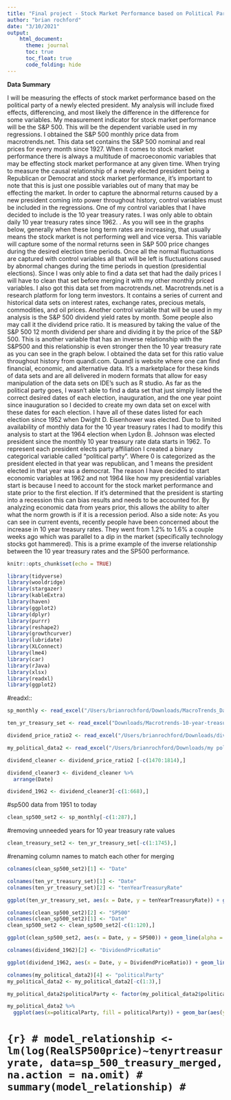 ```yaml
---
title: "Final project - Stock Market Performance based on Political Parties"
author: "brian rochford"
date: "3/10/2021"
output: 
    html_document:
      theme: journal
      toc: true
      toc_float: true
      code_folding: hide 
---
```

**Data Summary**

I will be measuring the effects of stock market performance based on the political party of a newly elected president. My analysis will include fixed effects, differencing, and most likely the difference in the difference for some variables. My measurement indicator for stock market performance will be the S&P 500. This will be the dependent variable used in my regressions. I obtained the S&P 500 monthly price data from macrotrends.net. This data set contains the S&P 500 nominal and real prices for every month since 1927. When it comes to stock market performance there is always a multitude of macroeconomic variables that may be effecting stock market performance at any given time. When trying to measure the causal relationship of a newly elected president being a Republican or Democrat and stock market performance, it's important to note that this is just one possible variables out of many that may be effecting the market. In order to capture the abnormal returns caused by a new president coming into power throughout history, control variables must be included in the regressions. One of my control variables that I have decided to include is the 10 year treasury rates. I was only able to obtain daily 10 year treasury rates since 1962. . As you will see in the graphs below, generally when these long term rates are increasing, that usually means the stock market is not performing well and vice versa. This variable will capture some of the normal returns seen in S&P 500 price changes during the desired election time periods. Once all the normal fluctuations are captured with control variables all that will be left is fluctuations caused by abnormal changes during the time periods in question (presidential elections). Since I was only able to find a data set that had the daily prices I will have to clean that set before merging it with my other monthly priced variables. I also got this data set from macrotrends.net. Macrotrends.net is a research platform for long term investors. It contains a series of current and historical data sets on interest rates, exchange rates, precious metals, commodities, and oil prices.  Another control variable that will be used in my analysis is the S&P 500 dividend yield rates by month. Some people also may call it the dividend price ratio. It is measured by taking the value of the S&P 500 12 month dividend per share and dividing it by the price of the S&P 500. This is another variable that has an inverse relationship with the S&P500 and this relationship is even stronger then the 10 year treasury rate as you can see in the graph below. I obtained the data set for this ratio value throughout history from quandl.com. Quandl is website where one can find financial, economic, and alternative data. It's a marketplace for these kinds of data sets and are all delivered in modern formats that allow for easy manipulation of the data sets on IDE's such as R studio. As far as the political party goes, I wasn't able to find a data set that just simply listed the correct desired dates of each election, inauguration, and the one year point since inauguration so I decided to create my own data set on excel with these dates for each election. I have all of these dates listed for each election since 1952 when Dwight D. Eisenhower was elected. Due to limited availability of monthly data for the 10 year treasury rates I had to modify this analysis to start at the 1964 election when Lydon B. Johnson was elected president since the monthly 10 year treasury rate data starts in 1962. To represent each president elects party affiliation I created a binary categorical variable called "political party". Where 0 is categorized as the president elected in that year was republican, and 1 means the president elected in that year was a democrat. The reason I have decided to start economic variables at 1962 and not 1964 like how my presidential variables start is because I need to account for the stock market performance and state prior to the first election. If it's determined that the president is starting into a recession this can bias results and needs to be accounted for. By analyzing economic data from years prior, this allows the ability to alter what the norm growth is if it is a recession period. Also a side note: As you can see in current events, recently people have been concerned about the increase in 10 year treasury rates. They went from 1.2% to 1.6% a couple weeks ago which was parallel to a dip in the market (specifically technology stocks got hammered). This is a prime example of the inverse relationship between the 10 year treasury rates and the SP500 performance.
```r
knitr::opts_chunk$set(echo = TRUE)
```
```r
library(tidyverse)
library(wooldridge)
library(stargazer)
library(kableExtra)
library(haven)
library(ggplot2)
library(dplyr)
library(purrr)
library(reshape2)
library(growthcurver)
library(lubridate)
library(XLConnect)
library(lme4)
library(car)
library(rJava)
library(xlsx)
library(readxl)
library(ggplot2)
```

#readxl::
```r

sp_monthly <- read_excel("/Users/brianrochford/Downloads/MacroTrends_Data_Download.xls")
```
```r
ten_yr_treasury_set <- read_excel("Downloads/Macrotrends-10-year-treasury-daily.xls")
```
```r
dividend_price_ratio2 <- read_excel("/Users/brianrochford/Downloads/dividend price ratio.xls")
```
```r
my_political_data2 <- read_excel("/Users/brianrochford/Downloads/my political data.xls")
```
```r
dividend_cleaner <- dividend_price_ratio2 [-c(1470:1814),]
```
```r
dividend_cleaner3 <- dividend_cleaner %>%
  arrange(Date)
```
```r
dividend_1962 <- dividend_cleaner3[-c(1:668),]
```

#sp500 data from 1951 to today
```r
clean_sp500_set2 <- sp_monthly[-c(1:287),]
```
#removing unneeded years for 10 year treasury rate values
```r
clean_treasury_set2 <- ten_yr_treasury_set[-c(1:1745),]
```
#renaming column names to match each other for merging
```r
colnames(clean_sp500_set2)[1] <- "Date"
```

```r
colnames(ten_yr_treasury_set)[1] <- "Date"
colnames(ten_yr_treasury_set)[2] <- "tenYearTreasuryRate"
```

```r
ggplot(ten_yr_treasury_set, aes(x = Date, y = tenYearTreasuryRate)) + geom_line(alpha = .8) + labs(title = "10 year Treasury Rates Over Time", subtitle = "From 1962 to 2021")
```
```r
colnames(clean_sp500_set2)[2] <- "SP500"
colnames(clean_sp500_set2)[1] <- "Date"
clean_sp500_set2 <- clean_sp500_set2[-c(1:120),]
```

```r

ggplot(clean_sp500_set2, aes(x = Date, y = SP500)) + geom_line(alpha = .8) + labs(title = "Real S&p 500 Prices Over Time", subtitle = "From 1962 to 2021")
```
```r
colnames(dividend_1962)[2] <- "DividendPriceRatio"
```

```r
ggplot(dividend_1962, aes(x = Date, y = DividendPriceRatio)) + geom_line(alpha = .8)
```
```r
colnames(my_political_data2)[4] <- "politicalParty"
my_political_data2 <- my_political_data2[-c(1:3),]
```

```r

my_political_data2$politicalParty <- factor(my_political_data2$politicalParty, levels = c(0, 1), labels = c("Republican", "Democrat"))
```
```r
my_political_data2 %>%
  ggplot(aes(x=politicalParty, fill = politicalParty)) + geom_bar(aes(y = (..count..)/sum(..count..))) + scale_fill_manual(values = c("red", "blue")) + xlab("Political Party") + labs(title= "The Percentage of Each Poltical Parties Time in Office", subtitle = "From 1964-2021") + labs(y = "Percent") + scale_y_continuous(labels=scales::percent, limits = c(0,1))
```

# ```{r}
# model_relationship <- lm(log(RealSP500price)~tenyrtreasuryrate, data=sp_500_treasury_merged, na.action = na.omit)
# summary(model_relationship)
# ```







